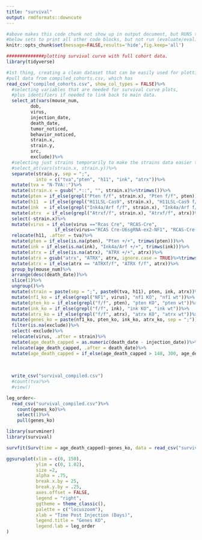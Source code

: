 ```yaml
---
title: "survival"
output: rmdformats::downcute
---
```

```r
#above makes this code chunk not show up in output document, but RUNS the code below. 
#below sets to print all other code blocks, but not run (evaluate/eval) any of them. 
knitr::opts_chunk$set(message=FALSE,results='hide',fig.keep='all')
```

```r
##############plotting survival curve with full cohort data. 
library(tidyverse)

#1st thing, creating a clean dataset that can be easily used for plotting. 
#pull data from compiled_cohorts.csv, which has 
read_csv("compiled_cohorts.csv", show_col_types = FALSE)%>%
  #selecting variables that are needed for survival curve plots, 
  #plus identifiers if needed to link back to main data. 
  select_at(vars(mouse_num,
         dob,
         virus,
         injection_date,
         death_date,
         tumor_noticed,
         behavior_noticed,
         strain.x,
         strain.y,
         src,
         exclude))%>%
  #selecting just strains temporarily to make the strains data easier to check. 
  #select_at(vars(strain.x, strain.y))%>%
  separate(strain.y, sep = ";",
           into = c("tva","pten", "h11", "ink", "atrx"))%>%
  mutate(tva = "N-TVA::")%>%
  mutate(strain.x = gsub(".*::", "", strain.x)%>%trimws())%>%
  mutate(pten = if_else(grepl("Pten f/f", strain.x), "Pten f/f", pten))%>%
  mutate(h11  = if_else(grepl("H11LSL-Cas9", strain.x), "H11LSL-Cas9 f/f", trimws(h11)))%>%
  mutate(ink  = if_else(grepl("Ink4a/Arf f/f", strain.x), "Ink4a/Arf f/f", ink))%>%
  mutate(atrx  = if_else(grepl("Atrxf/f", strain.x), "Atrxf/f", atrx))%>%
  select(-strain.x)%>%
  mutate(virus = if_else(virus =="Rcas Cre", "RCAS-Cre",
                  if_else(virus=="RCAS Cre-U6sgRNA-ex2-NF1", "RCAS-Cre-pENTR-U6-sgRNA-NF1-ex2", virus)))%>%
  relocate(h11, .after = tva)%>%
  mutate(pten = if_else(is.na(pten), "Pten +/+", trimws(pten)))%>%
  mutate(ink = if_else(is.na(ink), "Ink4a/Arf +/+", trimws(ink)))%>%
  mutate(atrx = if_else(is.na(atrx), "ATRX +/+", atrx))%>%
  mutate(atrx = gsub("atrx", "ATRX", atrx, ignore.case = TRUE)%>%trimws())%>%
  mutate(atrx = if_else(atrx == "ATRXf/f", "ATRX f/f", atrx))%>%
  group_by(mouse_num)%>%
  arrange(desc(death_date))%>%
  slice(1)%>%
  ungroup()%>%
  mutate(strain = paste(sep = ";", paste0(tva, h11), pten, ink, atrx))%>%
  mutate(nf1_ko = if_else(grepl("NF1", virus), "nf1 KO", "nf1 wt"))%>%
  mutate(pten_ko = if_else(grepl("f/f", pten), "pten KO", "pten wt"))%>%
  mutate(ink_ko = if_else(grepl("f/f", ink), "ink KO", "ink wt"))%>%
  mutate(atrx_ko = if_else(grepl("f/f", atrx), "atrx KO", "atrx wt"))%>%
  mutate(genes_ko = paste(nf1_ko, pten_ko, ink_ko, atrx_ko, sep = ";"))%>%
  filter(is.na(exclude))%>%
  select(-exclude)%>%
  relocate(virus, .after = strain)%>%
  mutate(age_death_capped = as.numeric(death_date - injection_date))%>%
  relocate(age_death_capped, .after = death_date)%>%
  mutate(age_death_capped = if_else(age_death_capped > 148, 300, age_death_capped))%>%
  
  
  
  write_csv("survival_compiled.csv")
  #count(tva)%>%
  #view()

leg_order<-
  read_csv("survival_compiled.csv")%>%
    count(genes_ko)%>%
    select(1)%>%
    pull(genes_ko)

library(survminer)
library(survival)

survfit(Surv(time = age_death_capped)~genes_ko, data = read_csv("survival_compiled.csv"))%>%

ggsurvplot(xlim = c(0, 150),
           ylim = c(0, 1.02),
           size =2,
           alpha = .75,
           break.x.by = 25,
           break.y.by = .25,
           axes.offset = FALSE,
           legend = "right",
           ggtheme = theme_classic(),
           palette = c("locuszoom"),
           xlab = "Time Post Injection (Days)",
           legend.title = "Genes KO",
           legend.lab = leg_order
)


```
